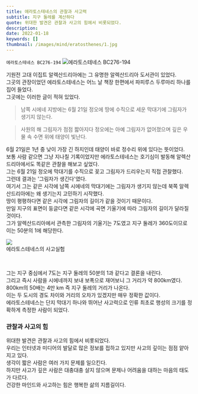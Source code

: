 ```yaml
---
title: 에라토스테네스의 관찰과 사고력
subtitle: 지구 둘레를 계산하다
quote: 위대한 발견은 관찰과 사고의 힘에서 비롯되었다.
description: 
date: 2022-01-18
keywords: []
thumbnail: /images/mind/eratosthenes/1.jpg
---
```


`에라토스테네스 BC276-194`
![에라토스테네스 BC276-194](/images/mind/eratosthenes/1.jpg)

기원전 고대 이집트 알렉산드리아에는 그 유명한 알렉산드리아 도서관이 있었다.  
그곳의 관장이었던 에라토스테네스는 어느 날 책장 한편에서 파피루스 두루마리 하나를 집어 들었다.  
그곳에는 이러한 글이 적혀 있었다.  

> 남쪽 시에네 지방에는 6월 21일 정오에 땅에 수직으로 세운 막대기에 그림자가 생기지 않는다.

  

> 사원의 해 그림자가 점점 짧아지다 정오에는 아예 그림자가 없어졌으며 깊은 우물 속 수면 위에 태양이 빛난다.

6월 21일은 1년 중 낮이 가장 긴 하지인데 태양이 바로 정수리 위에 있다는 뜻이었다.  
보통 사람 같으면 그냥 지나칠 기록이었지만 에라토스테네스는 호기심이 발동해 알렉산드리아에서도 똑같은 관찰을 해보고 싶었다.  
그는 6월 21일 정오에 막대기를 수직으로 꽂고 그림자가 드리우는지 직접 관찰했다.  
그런데 결과는 '그림자가 생긴다'였다.  
여기서 그는 같은 시각에 남쪽 시에네의 막대기에는 그림자가 생기지 않는데 북쪽 알렉산드리아에는 왜 생기는지 고민하기 시작했다.  
땅이 평평하다면 같은 시각에 그림자의 길이가 같을 것이기 때문이다.  
만일 지구의 표면이 둥글다면 같은 시각에 곡면 기울기에 따라 그림자의 길이가 달라질 것이다.  
그가 알렉산드리아에서 관측한 그림자의 기울기는 7도였고 지구 둘레가 360도이므로 이는 50분의 1에 해당한다.  

![](https://firebasestorage.googleapis.com/v0/b/mind-kr.appspot.com/o/img%2F84-4.jpg?alt=media&token=dde97c4e-49e4-4ff8-8bfc-270856c7da3e)  
에라토스테네스의 사고실험

  

그는 지구 중심에서 7도는 지구 둘레의 50분의 1과 같다고 결론을 내린다.  
그리고 즉시 사람을 시에네까지 보내 보폭으로 재어보니 그 거리가 약 800km였다.  
800km의 50배는 4만 km 즉 지구 둘레의 거리가 나온다.  
이는 두 도시의 경도 차이와 거리의 오차가 있겠지만 매우 정확한 값이다.  
에라토스테네스는 단지 막대기 하나와 뛰어난 사고력으로 인류 최초로 행성의 크기를 정확하게 측정한 사람이 되었다.  

### 관찰과 사고의 힘

위대한 발견은 관찰과 사고의 힘에서 비롯되었다.  
우리는 인터넷과 미디어의 발달로 많은 정보를 접하고 있지만 사고의 깊이는 점점 얕아지고 있다.  
생각이 짧은 사람은 여러 가지 문제를 일으킨다.  
하지만 사고가 깊은 사람은 대충대충 살지 않으며 문제나 어려움을 대하는 마음의 태도가 다르다.  
건강한 마인드와 사고하는 힘은 행복한 삶의 지름길이다.